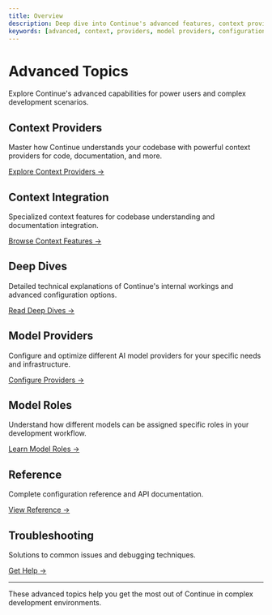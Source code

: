 ```yaml
---
title: Overview
description: Deep dive into Continue's advanced features, context providers, and configuration options
keywords: [advanced, context, providers, model providers, configuration, deep dives]
---
```


# Advanced Topics

Explore Continue's advanced capabilities for power users and complex development scenarios.

## Context Providers

Master how Continue understands your codebase with powerful context providers for code, documentation, and more.

[Explore Context Providers →](./custom-providers)

## Context Integration

Specialized context features for codebase understanding and documentation integration.

[Browse Context Features →](./context/codebase.mdx)

## Deep Dives

Detailed technical explanations of Continue's internal workings and advanced configuration options.

[Read Deep Dives →](./deep-dives/configuration.md)

## Model Providers

Configure and optimize different AI model providers for your specific needs and infrastructure.

[Configure Providers →](./model-providers/top-level/openai.mdx)

## Model Roles

Understand how different models can be assigned specific roles in your development workflow.

[Learn Model Roles →](./model-roles/00-intro.mdx)

## Reference

Complete configuration reference and API documentation.

[View Reference →](/reference)

## Troubleshooting

Solutions to common issues and debugging techniques.

[Get Help →](/troubleshooting)

---

These advanced topics help you get the most out of Continue in complex development environments.
